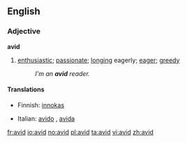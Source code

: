 ==English==

===Adjective===
'''avid'''

# [[enthusiastic]]; [[passionate]]; [[long]]ing eagerly; [[eager]]; [[greedy]]
#:''I'm an '''avid''' reader.''

====Translations====
{{top}}
*Finnish: [[innokas]]
{{mid}}
*Italian: [[avido]] {{m}}, [[avida]] {{f}}
{{bottom}}

[[fr:avid]]
[[io:avid]]
[[no:avid]]
[[pl:avid]]
[[ta:avid]]
[[vi:avid]]
[[zh:avid]]